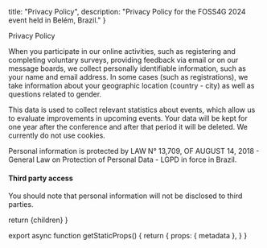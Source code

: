 
  title: "Privacy Policy",
  description: "Privacy Policy for the FOSS4G 2024 event held in Belém, Brazil."
}

<Heading color="red" bubble>Privacy Policy</Heading>

When you participate in our online activities, such as registering and completing voluntary surveys, providing feedback via email or on our message boards, we collect personally identifiable information, such as your name and email address. In some cases (such as registrations), we take information about your geographic location (country - city) as well as questions related to gender.

This data is used to collect relevant statistics about events, which allow us to evaluate improvements in upcoming events. Your data will be kept for one year after the conference and after that period it will be deleted. We currently do not use cookies.

Personal information is protected by LAW N° 13,709, OF AUGUST 14, 2018 - General Law on Protection of Personal Data - LGPD in force in Brazil.

#### Third party access
You should note that personal information will not be disclosed to third parties.

  return <MdxLayout metadata={metadata}>{children}</MdxLayout>
}

export async function getStaticProps() {
  return {
    props: {
      metadata
    },
  }
}